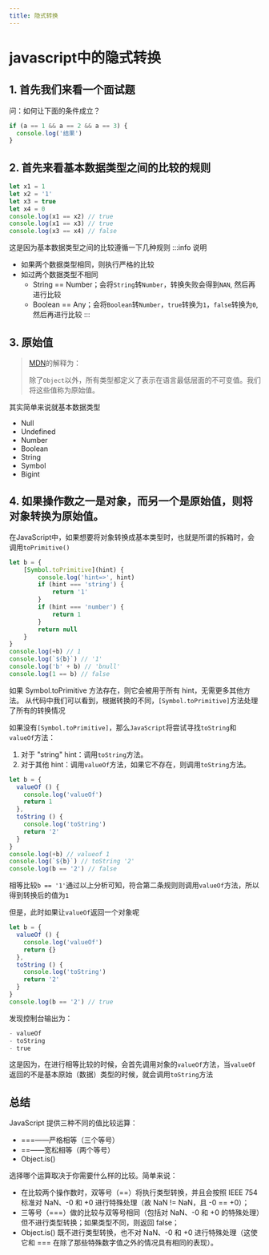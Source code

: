 ```yaml
---
title: 隐式转换
---
```


# javascript中的隐式转换

## 1. 首先我们来看一个面试题

问：如何让下面的条件成立？
```js
if (a == 1 && a == 2 && a == 3) {
  console.log('结果')
}
```


## 2. 首先来看基本数据类型之间的比较的规则
```js
let x1 = 1
let x2 = '1'
let x3 = true
let x4 = 0
console.log(x1 == x2) // true
console.log(x1 == x3) // true
console.log(x3 == x4) // false
```

这是因为基本数据类型之间的比较遵循一下几种规则
:::info 说明
* 如果两个数据类型相同，则执行严格的比较
* 如过两个数据类型不相同
  + String == Number；会将`String`转`Number`，转换失败会得到`NAN`, 然后再进行比较
  + Boolean == Any；会将`Boolean`转`Number`，`true`转换为`1`，`false`转换为`0`, 然后再进行比较
:::


## 3. 原始值
> [MDN](https://developer.mozilla.org/zh-CN/docs/Web/JavaScript/Data_structures#%E5%BC%BA%E5%88%B6%E5%8E%9F%E5%A7%8B%E5%80%BC%E8%BD%AC%E6%8D%A2)的解释为：
>
> 除了`Object`以外，所有类型都定义了表示在语言最低层面的不可变值。我们将这些值称为原始值。

其实简单来说就基本数据类型
* Null
* Undefined
* Number
* Boolean
* String
* Symbol
* Bigint

## 4. 如果操作数之一是对象，而另一个是原始值，则将对象转换为原始值。

在JavaScript中，如果想要将对象转换成基本类型时，也就是所谓的拆箱时，会调用`toPrimitive()`
```js
let b = {
    [Symbol.toPrimitive](hint) {
        console.log('hint=>', hint)
        if (hint === 'string') {
            return '1'
        }
        if (hint === 'number') {
            return 1
        }
        return null
    }
}
console.log(+b) // 1
console.log(`${b}`) // '1'
console.log('b' + b) // 'bnull'
console.log(1 == b) // false
```
如果 Symbol.toPrimitive 方法存在，则它会被用于所有 hint，无需更多其他方法。
从代码中我们可以看到，根据转换的不同，`[Symbol.toPrimitive]`方法处理了所有的转换情况

如果没有`[Symbol.toPrimitive]`，那么`JavaScript`将尝试寻找`toString`和`valueOf`方法：
1. 对于 "string" hint：调用`toString`方法。
2. 对于其他 hint：调用`valueOf`方法，如果它不存在，则调用`toString`方法。
```js
let b = {
  valueOf () {
    console.log('valueOf')
    return 1
  },
  toString () {
    console.log('toString')
    return '2'
  }
}
console.log(+b) // valueof 1
console.log(`${b}`) // toString '2'
console.log(b == '2') // false
```
相等比较`b == '1'`通过以上分析可知，符合第二条规则则调用`valueOf`方法，所以得到转换后的值为`1`

但是，此时如果让`valueOf`返回一个对象呢
```js
let b = {
  valueOf () {
    console.log('valueOf')
    return {}
  },
  toString () {
    console.log('toString')
    return '2'
  }
}
console.log(b == '2') // true
```
发现控制台输出为：
```powershell
- valueOf
- toString
- true
```
这是因为，在进行相等比较的时候，会首先调用对象的`valueOf`方法，当`valueOf`返回的不是基本原始（数据）类型的时候，就会调用`toString`方法

## 总结

JavaScript 提供三种不同的值比较运算：
* ===——严格相等（三个等号）
* ==——宽松相等（两个等号）
* Object.is()

选择哪个运算取决于你需要什么样的比较。简单来说：

* 在比较两个操作数时，双等号（==）将执行类型转换，并且会按照 IEEE 754 标准对 NaN、-0 和 +0 进行特殊处理（故 NaN != NaN，且 -0 == +0）；
* 三等号（===）做的比较与双等号相同（包括对 NaN、-0 和 +0 的特殊处理）但不进行类型转换；如果类型不同，则返回 false；
* Object.is() 既不进行类型转换，也不对 NaN、-0 和 +0 进行特殊处理（这使它和 === 在除了那些特殊数字值之外的情况具有相同的表现）。